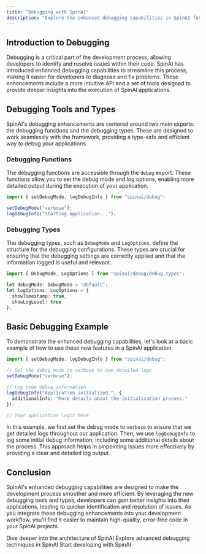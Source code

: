 ```yaml
---
title: "Debugging with SpinAI"
description: "Explore the enhanced debugging capabilities in SpinAI for more efficient development."
---
```


## Introduction to Debugging

Debugging is a critical part of the development process, allowing developers to identify and resolve issues within their code. SpinAI has introduced enhanced debugging capabilities to streamline this process, making it easier for developers to diagnose and fix problems. These enhancements include a more intuitive API and a set of tools designed to provide deeper insights into the execution of SpinAI applications.

## Debugging Tools and Types

SpinAI's debugging enhancements are centered around two main exports: the debugging functions and the debugging types. These are designed to work seamlessly with the framework, providing a type-safe and efficient way to debug your applications.

### Debugging Functions

The debugging functions are accessible through the `debug` export. These functions allow you to set the debug mode and log options, enabling more detailed output during the execution of your application.

```typescript
import { setDebugMode, logDebugInfo } from "spinai/debug";

setDebugMode("verbose");
logDebugInfo("Starting application...");
```

### Debugging Types

The debugging types, such as `DebugMode` and `LogOptions`, define the structure for the debugging configurations. These types are crucial for ensuring that the debugging settings are correctly applied and that the information logged is useful and relevant.

```typescript
import { DebugMode, LogOptions } from "spinai/debug/debug.types";

let debugMode: DebugMode = "default";
let logOptions: LogOptions = {
  showTimestamp: true,
  showLogLevel: true
};
```

## Basic Debugging Example

To demonstrate the enhanced debugging capabilities, let's look at a basic example of how to use these new features in a SpinAI application.

```typescript
import { setDebugMode, logDebugInfo } from "spinai/debug";

// Set the debug mode to verbose to see detailed logs
setDebugMode("verbose");

// Log some debug information
logDebugInfo("Application initialized.", {
  additionalInfo: "More details about the initialization process."
});

// Your application logic here
```

In this example, we first set the debug mode to `verbose` to ensure that we get detailed logs throughout our application. Then, we use `logDebugInfo` to log some initial debug information, including some additional details about the process. This approach helps in pinpointing issues more effectively by providing a clear and detailed log output.

## Conclusion

SpinAI's enhanced debugging capabilities are designed to make the development process smoother and more efficient. By leveraging the new debugging tools and types, developers can gain better insights into their applications, leading to quicker identification and resolution of issues. As you integrate these debugging enhancements into your development workflow, you'll find it easier to maintain high-quality, error-free code in your SpinAI projects.

<CardGroup>
  <Card title="Understanding SpinAI Architecture" icon="structure" href="/core-concepts/spinai-architecture">
    Dive deeper into the architecture of SpinAI
  </Card>
  <Card title="Advanced Debugging Techniques" icon="tools" href="/advanced-concepts/debugging-techniques">
    Explore advanced debugging techniques in SpinAI
  </Card>
  <Card title="Developing with SpinAI" icon="code" href="/getting-started/developing-with-spinai">
    Start developing with SpinAI
  </Card>
</CardGroup>